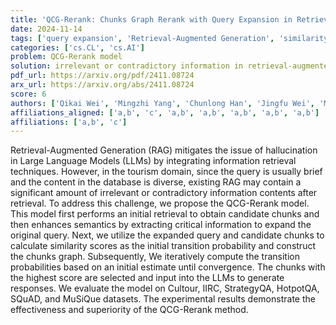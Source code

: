 ```yaml
---
title: 'QCG-Rerank: Chunks Graph Rerank with Query Expansion in Retrieval-Augmented LLMs for Tourism Domain'
date: 2024-11-14
tags: ['query expansion', 'Retrieval-Augmented Generation', 'similarity scores', 'chunks graph', 'Large Language Models', 'evaluation datasets', 'transition probabilities', 'information retrieval techniques', 'tourism domain']
categories: ['cs.CL', 'cs.AI']
problem: QCG-Rerank model
solution: irrelevant or contradictory information in retrieval-augmented generation
pdf_url: https://arxiv.org/pdf/2411.08724
arx_url: https://arxiv.org/abs/2411.08724
score: 6
authors: ['Qikai Wei', 'Mingzhi Yang', 'Chunlong Han', 'Jingfu Wei', 'Minghao Zhang', 'Feifei Shi', 'Huansheng Ning']
affiliations_aligned: ['a,b', 'c', 'a,b', 'a,b', 'a,b', 'a,b', 'a,b']
affiliations: ['a,b', 'c']
---
```



Retrieval-Augmented Generation (RAG) mitigates the issue of hallucination in Large Language Models (LLMs) by integrating information retrieval techniques. However, in the tourism domain, since the query is usually brief and the content in the database is diverse, existing RAG may contain a significant amount of irrelevant or contradictory information contents after retrieval. To address this challenge, we propose the QCG-Rerank model. This model first performs an initial retrieval to obtain candidate chunks and then enhances semantics by extracting critical information to expand the original query. Next, we utilize the expanded query and candidate chunks to calculate similarity scores as the initial transition probability and construct the chunks graph. Subsequently, We iteratively compute the transition probabilities based on an initial estimate until convergence. The chunks with the highest score are selected and input into the LLMs to generate responses. We evaluate the model on Cultour, IIRC, StrategyQA, HotpotQA, SQuAD, and MuSiQue datasets. The experimental results demonstrate the effectiveness and superiority of the QCG-Rerank method.